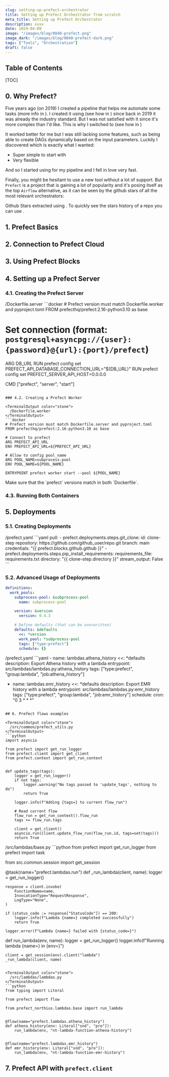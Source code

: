 ```yaml
---
slug: setting-up-prefect-orchestrator
title: Setting up Prefect Orchestrator from scratch
meta_title: Setting up Prefect Orchestrator
description: xxxx
date: 2024-04-09
image: "/images/blog/0040-prefect.png"
image_dark: "/images/blog/0040-prefect-dark.png"
tags: ["Tools", "Orchestration"]
draft: false
---
```


<script type="module" src="/js/posts/0040-plots-prefect.js"></script>

## Table of Contents

[TOC]

## 0. Why Prefect?

Five years ago (on 2019) I created a pipeline that helps me automate some tasks (more info in <FancyLink linkText="Vtasks" url="https://github.com/villoro/vtasks" dark="true"/>).
I created it using <FancyLink linkText="Airflow" url="https://airflow.apache.org/" company="airflow"/> (see how in <FancyLink linkText="Setting up Airflow" url="https://villoro.com/blog/setting-up-airflow/" dark="true"/>) since back in 2019 it was already the industry standard.
But I was not satisfied with it since it's more complex than I'd like.
This is why I switched to <FancyLink linkText="Luigi" url="https://github.com/spotify/luigi" dark="true"/> (see how in <FancyLink linkText="Luigi orchestrator" url="https://villoro.com/blog/luigi-orchestrator/" dark="true"/>)

It worked better for me but I was still lacking some features, such as being able to create DAGs dynamically based on the input parameters.
Luckily I discovered <FancyLink linkText="Prefect" url="https://www.prefect.io/" dark="true"/> which is exactly what I wanted:

* Super simple to start with
* Very flexible

And so I started using <FancyLink linkText="Prefect" url="https://www.prefect.io/" dark="true"/> for my pipeline and I fell in love very fast.

Finally, you might be hesitant to use a new tool without a lot of support.
But `Prefect` is a project that is gaining a lot of popularity and it's posing itself as the top `Airflow` alternative, as it can be seen by the github stars of all the most relevant orchestrators:

<canvas id="plot-github-stars" style="width:100%;height:300px;"></canvas>

<Notice type="warning" className="mt-6">
  Github Stars extracted using <FancyLink linkText="Daily Stars explorer" url="https://github.com/emanuelef/daily-stars-explorer"/>.
  To quickly see the stars history of a repo you can use <FancyLink linkText="Stars History" url="https://star-history.com/"/>.
</Notice>

## 1. Prefect Basics

## 2. Connection to Prefect Cloud

## 3. Using Prefect Blocks

## 4. Setting up a Prefect Server

### 4.1. Creating the Prefect Server

<TerminalOutput color="stone">
  /Dockerfile.server
</TerminalOutput>
```docker
# Prefect version must match Dockerfile.worker and pyproject.toml
FROM prefecthq/prefect:2.16-python3.10 as base

# Set connection (format: `postgresql+asyncpg://{user}:{password}@{url}:{port}/prefect`)
ARG DB_URL
RUN prefect config set PREFECT_API_DATABASE_CONNECTION_URL="${DB_URL}"
RUN prefect config set PREFECT_SERVER_API_HOST=0.0.0.0

CMD ["prefect", "server", "start"]
```

### 4.2. Creating a Prefect Worker

<TerminalOutput color="stone">
  /Dockerfile.worker
</TerminalOutput>
```docker
# Prefect version must match Dockerfile.server and pyproject.toml
FROM prefecthq/prefect:2.16-python3.10 as base

# Connect to prefect
ARG PREFECT_API_URL
ENV PREFECT_API_URL=${PREFECT_API_URL}

# Allow to config pool_name
ARG POOL_NAME=subprocess-pool
ENV POOL_NAME=${POOL_NAME}

ENTRYPOINT prefect worker start --pool ${POOL_NAME}
```

<Notice type="warning">
  Make sure that the `prefect` versions match in both `Dockerfile`.
</Notice>

### 4.3. Running Both Containers

## 5. Deployments

### 5.1. Creating Deployments

<TerminalOutput color="stone">
  /prefect.yaml
</TerminalOutput>
```yaml
pull:
- prefect.deployments.steps.git_clone:
    id: clone-step
    repository: https://github.com/github_user/repo.git
    branch: main
    credentials: "{{ prefect.blocks.github.github }}"
- prefect.deployments.steps.pip_install_requirements:
    requirements_file: requirements.txt
    directory: "{{ clone-step.directory }}"
    stream_output: False
```

### 5.2. Advanced Usage of Deployments

```yaml
definitions:
  work_pools:
    subprocess-pool: &subprocess-pool
      name: subprocess-pool

    version: &version
      version: 0.4.3

    # Define defaults (that can be overwritten)
    defaults: &defaults
      <<: *version
      work_pool: *subprocess-pool
      tags: ["type:prefect"]
      schedule: {}
```

<FancyLink linkText="YAML alias nodes" url="https://yaml.org/spec/1.2.2/#71-alias-nodes" dark="true"/>


<TerminalOutput color="stone">
  /prefect.yaml
</TerminalOutput>
```yaml
- name: lambdas.athena_history
  <<: *defaults
  description: Export Athena history with a lambda
  entrypoint: src/lambdas/lambdas.py:athena_history
  tags: ["type:prefect", "group:lambda", "job:athena_history"]

- name: lambdas.emr_history
  <<: *defaults
  description: Export EMR history with a lambda
  entrypoint: src/lambdas/lambdas.py:emr_history
  tags: ["type:prefect", "group:lambda", "job:emr_history"]
  schedule:
    cron: "0 3 * * *"
```

## 6. Prefect flows examples

<TerminalOutput color="stone">
  /src/common/prefect_utils.py
</TerminalOutput>
```python
import asyncio

from prefect import get_run_logger
from prefect.client import get_client
from prefect.context import get_run_context


def update_tags(tags):
    logger = get_run_logger()
    if not tags:
        logger.warning("No tags passed to 'update_tags', nothing to do")
        return True

    logger.info(f"Adding {tags=} to current flow_run")

    # Read current flow
    flow_run = get_run_context().flow_run
    tags += flow_run.tags

    client = get_client()
    asyncio.run(client.update_flow_run(flow_run.id, tags=set(tags)))
    return True

```

<TerminalOutput color="stone">
  /src/lambdas/base.py
</TerminalOutput>
```python
from prefect import get_run_logger
from prefect import task

from src.common.session import get_session


@task(name="prefect.lambdas.run")
def _run_lambda(client, name):
    logger = get_run_logger()

    response = client.invoke(
        FunctionName=name,
        InvocationType="RequestResponse",
        LogType="None",
    )

    if (status_code := response["StatusCode"]) == 200:
        logger.info(f"Lambda {name=} completed successfully")
        return True

    logger.error(f"Lambda {name=} failed with {status_code=}")


def run_lambda(env, name):
    logger = get_run_logger()
    logger.info(f"Running lambda {name=} in {env=}")

    client = get_session(env).client("lambda")
    _run_lambda(client, name)
```

<TerminalOutput color="stone">
  /src/lambdas/lambdas.py
</TerminalOutput>
```python
from typing import Literal

from prefect import flow

from prefect_northius.lambdas.base import run_lambda


@flow(name="prefect.lambdas.athena_history")
def athena_history(env: Literal["snd", "pro"]):
    run_lambda(env, "nt-lambda-function-athena-history")


@flow(name="prefect.lambdas.emr_history")
def emr_history(env: Literal["snd", "pro"]):
    run_lambda(env, "nt-lambda-function-emr-history")
```

## 7. Prefect API with `prefect.client`
